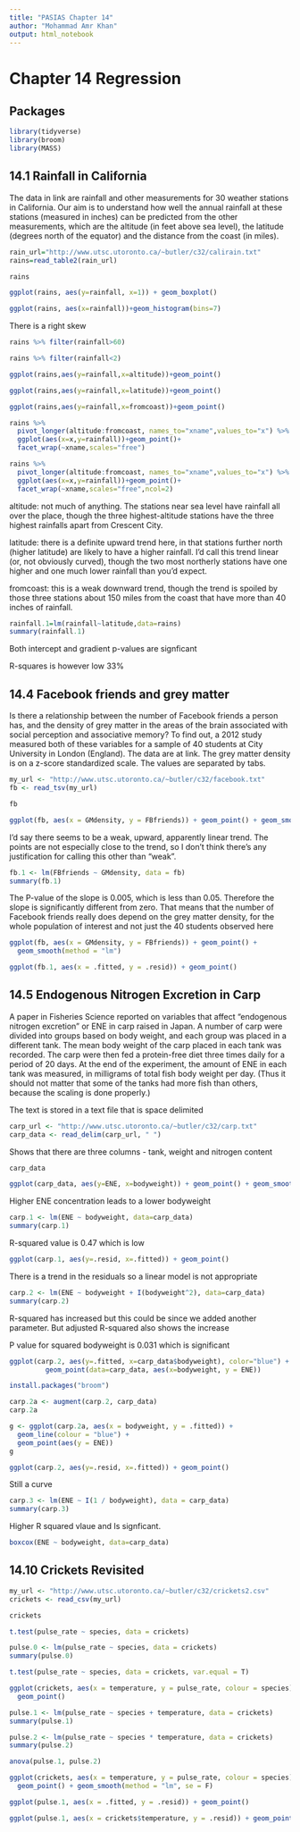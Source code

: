 ```yaml
---
title: "PASIAS Chapter 14"
author: "Mohammad Amr Khan"
output: html_notebook
---
```


# Chapter 14 Regression

## Packages 

```r
library(tidyverse)
library(broom)
library(MASS)
```

## 14.1 Rainfall in California

The data in link are rainfall and other measurements for 30 weather stations in California. Our aim is to understand how well the annual rainfall at these stations (measured in inches) can be predicted from the other measurements, which are the altitude (in feet above sea level), the latitude (degrees north of the equator) and the distance from the coast (in miles).

```r
rain_url="http://www.utsc.utoronto.ca/~butler/c32/calirain.txt"
rains=read_table2(rain_url)
```


```r
rains
```

```r
ggplot(rains, aes(y=rainfall, x=1)) + geom_boxplot()
```
```r
ggplot(rains, aes(x=rainfall))+geom_histogram(bins=7)
```

There is a right skew

```r
rains %>% filter(rainfall>60)
```

```r
rains %>% filter(rainfall<2)
```

```r
ggplot(rains,aes(y=rainfall,x=altitude))+geom_point()
```

```r
ggplot(rains,aes(y=rainfall,x=latitude))+geom_point()
```

```r
ggplot(rains,aes(y=rainfall,x=fromcoast))+geom_point()
```

```r
rains %>% 
  pivot_longer(altitude:fromcoast, names_to="xname",values_to="x") %>%
  ggplot(aes(x=x,y=rainfall))+geom_point()+
  facet_wrap(~xname,scales="free")
```

```r
rains %>% 
  pivot_longer(altitude:fromcoast, names_to="xname",values_to="x") %>%
  ggplot(aes(x=x,y=rainfall))+geom_point()+
  facet_wrap(~xname,scales="free",ncol=2)
```

altitude: not much of anything. The stations near sea level have rainfall all over the place, though the three highest-altitude stations have the three highest rainfalls apart from Crescent City.

latitude: there is a definite upward trend here, in that stations further north (higher latitude) are likely to have a higher rainfall. I’d call this trend linear (or, not obviously curved), though the two most northerly stations have one higher and one much lower rainfall than you’d expect.

fromcoast: this is a weak downward trend, though the trend is spoiled by those three stations about 150 miles from the coast that have more than 40 inches of rainfall.

```r
rainfall.1=lm(rainfall~latitude,data=rains)
summary(rainfall.1)
```

Both intercept and gradient p-values are signficant

R-squares is however low 33%

## 14.4 Facebook friends and grey matter

Is there a relationship between the number of Facebook friends a person has, and the density of grey matter in the areas of the brain associated with social perception and associative memory? To find out, a 2012 study measured both of these variables for a sample of 40 students at City University in London (England). The data are at link. The grey matter density is on a z-score standardized scale. The values are separated by tabs.


```r
my_url <- "http://www.utsc.utoronto.ca/~butler/c32/facebook.txt"
fb <- read_tsv(my_url)
```


```r
fb
```

```r
ggplot(fb, aes(x = GMdensity, y = FBfriends)) + geom_point() + geom_smooth()
```

I’d say there seems to be a weak, upward, apparently linear trend. The points are not especially close to the trend, so I don’t think there’s any justification for calling this other than “weak”. 

```r
fb.1 <- lm(FBfriends ~ GMdensity, data = fb)
summary(fb.1)
```

The P-value of the slope is 0.005, which is less than 0.05. Therefore the slope is significantly different from zero. That means that the number of Facebook friends really does depend on the grey matter density, for the whole population of interest and not just the 40 students observed here

```r
ggplot(fb, aes(x = GMdensity, y = FBfriends)) + geom_point() +
  geom_smooth(method = "lm")
```

```r
ggplot(fb.1, aes(x = .fitted, y = .resid)) + geom_point()
```

## 14.5 Endogenous Nitrogen Excretion in Carp

A paper in Fisheries Science reported on variables that affect “endogenous nitrogen excretion” or ENE in carp raised in Japan. A number of carp were divided into groups based on body weight, and each group was placed in a different tank. The mean body weight of the carp placed in each tank was recorded. The carp were then fed a protein-free diet three times daily for a period of 20 days. At the end of the experiment, the amount of ENE in each tank was measured, in milligrams of total fish body weight per day. (Thus it should not matter that some of the tanks had more fish than others, because the scaling is done properly.)

The text is stored in a text file that is space delimited

```r
carp_url <- "http://www.utsc.utoronto.ca/~butler/c32/carp.txt"
carp_data <- read_delim(carp_url, " ")
```

Shows that there are three columns - tank, weight and nitrogen content

```r
carp_data
```

```r
ggplot(carp_data, aes(y=ENE, x=bodyweight)) + geom_point() + geom_smooth()
```

Higher ENE concentration leads to a lower bodyweight

```r
carp.1 <- lm(ENE ~ bodyweight, data=carp_data)
summary(carp.1)
```
R-squared value is 0.47 which is low

```r
ggplot(carp.1, aes(y=.resid, x=.fitted)) + geom_point()
```

There is a trend in the residuals so a linear model is not appropriate

```r
carp.2 <- lm(ENE ~ bodyweight + I(bodyweight^2), data=carp_data)
summary(carp.2)
```

R-squared has increased but this could be since we added another parameter. But adjusted R-squared also shows the increase

P value for squared bodyweight is 0.031 which is significant

```r
ggplot(carp.2, aes(y=.fitted, x=carp_data$bodyweight), color="blue") + geom_line(color="blue") +
         geom_point(data=carp_data, aes(x=bodyweight, y = ENE))
```

```r
install.packages("broom")
```

```r
carp.2a <- augment(carp.2, carp_data)
carp.2a
```

```r
g <- ggplot(carp.2a, aes(x = bodyweight, y = .fitted)) +
  geom_line(colour = "blue") +
  geom_point(aes(y = ENE))
g
```
```r
ggplot(carp.2, aes(y=.resid, x=.fitted)) + geom_point()
```
Still a curve

```r
carp.3 <- lm(ENE ~ I(1 / bodyweight), data = carp_data)
summary(carp.3)
```

Higher R squared vlaue and
Is signficant.

```r
boxcox(ENE ~ bodyweight, data=carp_data)
```

## 14.10 Crickets Revisited

```r
my_url <- "http://www.utsc.utoronto.ca/~butler/c32/crickets2.csv"
crickets <- read_csv(my_url)
```

```r
crickets
```

```r
t.test(pulse_rate ~ species, data = crickets)
```

```r
pulse.0 <- lm(pulse_rate ~ species, data = crickets)
summary(pulse.0)
```

```r
t.test(pulse_rate ~ species, data = crickets, var.equal = T)
```

```r
ggplot(crickets, aes(x = temperature, y = pulse_rate, colour = species)) +
  geom_point()
```
```r
pulse.1 <- lm(pulse_rate ~ species + temperature, data = crickets)
summary(pulse.1)
```

```r
pulse.2 <- lm(pulse_rate ~ species * temperature, data = crickets)
summary(pulse.2)
```
```r
anova(pulse.1, pulse.2)
```

```r
ggplot(crickets, aes(x = temperature, y = pulse_rate, colour = species)) +
  geom_point() + geom_smooth(method = "lm", se = F)
```

```r
ggplot(pulse.1, aes(x = .fitted, y = .resid)) + geom_point()
```
```r
ggplot(pulse.1, aes(x = crickets$temperature, y = .resid)) + geom_point()
```

